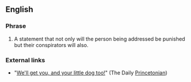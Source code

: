 ==English==
===Phrase===
# A statement that not only will the person being addressed be punished but their conspirators will also.

===External links===
*"[http://www.dailyprincetonian.com/archives/2007/12/10/news/19654.shtml We'll get you, and your little dog too!]" (The Daily [[Princetonian]])